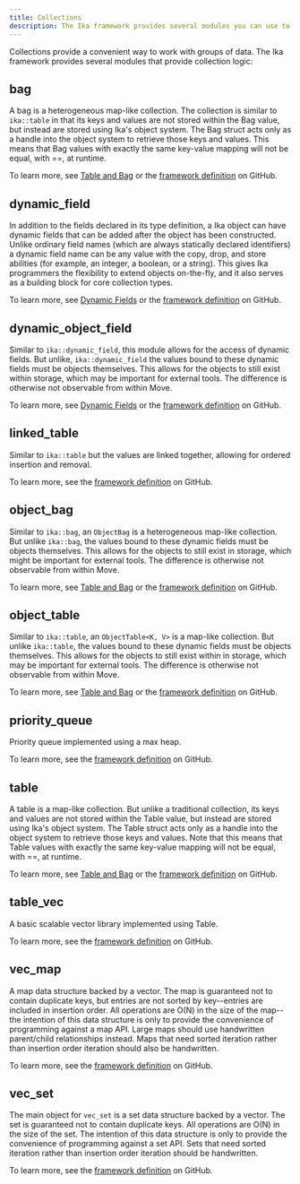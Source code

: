 ```yaml
---
title: Collections
description: The Ika framework provides several modules you can use to work with groups of data. 
---
```


Collections provide a convenient way to work with groups of data. The Ika framework provides several modules that provide collection logic:

## bag

A bag is a heterogeneous map-like collection. The collection is similar to `ika::table` in that its keys and values are not stored within the Bag value, but instead are stored using Ika's object system. The Bag struct acts only as a handle into the object system to retrieve those keys and values. This means that Bag values with exactly the same key-value mapping will not be equal, with ==, at runtime.

To learn more, see [Table and Bag](../dynamic-fields/tables-bags.mdx) or the [framework definition](https://github.com/MystenLabs/sui/blob/main/crates/ika-framework/docs/ika-framework/bag.md) on GitHub.

## dynamic_field

In addition to the fields declared in its type definition, a Ika object can have dynamic fields that can be added after the object has been constructed. Unlike ordinary field names (which are always statically declared identifiers) a dynamic field name can be any value with the copy, drop, and store abilities (for example, an integer, a boolean, or a string). This gives Ika programmers the flexibility to extend objects on-the-fly, and it also serves as a building block for core collection types.

To learn more, see [Dynamic Fields](../dynamic-fields.mdx) or the [framework definition](https://github.com/MystenLabs/sui/blob/main/crates/ika-framework/docs/ika-framework/dynamic_field.md) on GitHub.

## dynamic_object_field

Similar to `ika::dynamic_field`, this module allows for the access of dynamic fields. But unlike, `ika::dynamic_field` the values bound to these dynamic fields must be objects themselves. This allows for the objects to still exist within storage, which may be important for external tools. The difference is otherwise not observable from within Move.

To learn more, see [Dynamic Fields](../dynamic-fields.mdx) or the [framework definition](https://github.com/MystenLabs/sui/blob/main/crates/ika-framework/docs/ika-framework/dynamic_object_field.md) on GitHub.

## linked_table

Similar to `ika::table` but the values are linked together, allowing for ordered insertion and removal.

To learn more, see the [framework definition](https://github.com/MystenLabs/sui/blob/main/crates/ika-framework/docs/ika-framework/linked_table.md) on GitHub.

## object_bag

Similar to `ika::bag`, an `ObjectBag` is a heterogeneous map-like collection. But unlike `ika::bag`, the values bound to these dynamic fields must be objects themselves. This allows for the objects to still exist in storage, which might be important for external tools. The difference is otherwise not observable from within Move.

To learn more, see [Table and Bag](../dynamic-fields/tables-bags.mdx) or the [framework definition](https://github.com/MystenLabs/sui/blob/main/crates/ika-framework/docs/ika-framework/object_bag.md) on GitHub.

## object_table

Similar to `ika::table`, an `ObjectTable<K, V>` is a map-like collection. But unlike `ika::table`, the values bound to these dynamic fields must be objects themselves. This allows for the objects to still exist within in storage, which may be important for external tools. The difference is otherwise not observable from within Move.

To learn more, see [Table and Bag](../dynamic-fields/tables-bags.mdx) or the [framework definition](https://github.com/MystenLabs/sui/blob/main/crates/ika-framework/docs/ika-framework/object_table.md) on GitHub.

## priority_queue

Priority queue implemented using a max heap.

To learn more, see the [framework definition](https://github.com/MystenLabs/sui/blob/main/crates/ika-framework/docs/ika-framework/priority_queue.md) on GitHub.

## table

A table is a map-like collection. But unlike a traditional collection, its keys and values are not stored within the Table value, but instead are stored using Ika's object system. The Table struct acts only as a handle into the object system to retrieve those keys and values. Note that this means that Table values with exactly the same key-value mapping will not be equal, with ==, at runtime.

To learn more, see [Table and Bag](../dynamic-fields/tables-bags.mdx) or the [framework definition](https://github.com/MystenLabs/sui/blob/main/crates/ika-framework/docs/ika-framework/table.md) on GitHub.

## table_vec

A basic scalable vector library implemented using Table.

To learn more, see the [framework definition](https://github.com/MystenLabs/sui/blob/main/crates/ika-framework/docs/ika-framework/table_vec.md) on GitHub.

## vec_map

A map data structure backed by a vector. The map is guaranteed not to contain duplicate keys, but entries are not sorted by key--entries are included in insertion order. All operations are O(N) in the size of the map--the intention of this data structure is only to provide the convenience of programming against a map API. Large maps should use handwritten parent/child relationships instead. Maps that need sorted iteration rather than insertion order iteration should also be handwritten.

To learn more, see the [framework definition](https://github.com/MystenLabs/sui/blob/main/crates/ika-framework/docs/ika-framework/vec_map.md) on GitHub.

## vec_set

The main object for `vec_set` is a set data structure backed by a vector. The set is guaranteed not to contain duplicate keys. All operations are O(N) in the size of the set. The intention of this data structure is only to provide the convenience of programming against a set API. Sets that need sorted iteration rather than insertion order iteration should be handwritten.

To learn more, see the [framework definition](https://github.com/MystenLabs/sui/blob/main/crates/ika-framework/docs/ika-framework/vec_set.md) on GitHub.


